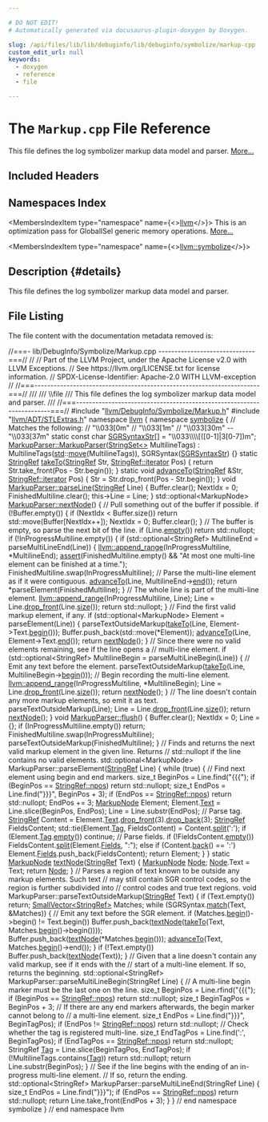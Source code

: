 ```yaml
---

# DO NOT EDIT!
# Automatically generated via docusaurus-plugin-doxygen by Doxygen.

slug: /api/files/lib/lib/debuginfo/lib/debuginfo/symbolize/markup-cpp
custom_edit_url: null
keywords:
  - doxygen
  - reference
  - file

---
```





# The `Markup.cpp` File Reference

<DoxygenPage pluginConfig={pluginConfig}>

This file defines the log symbolizer markup data model and parser. <a href="#details">More...</a>

## Included Headers

<IncludesList>
<IncludesListItem
  filePath="llvm/DebugInfo/Symbolize/Markup.h"
  permalink="/docs/api/files/include/include/llvm/include/llvm/debuginfo/include/llvm/debuginfo/symbolize/markup-h"
  isLocal="true" />
<IncludesListItem
  filePath="llvm/ADT/STLExtras.h"
  permalink="/docs/api/files/include/include/llvm/include/llvm/adt/stlextras-h"
  isLocal="true" />
</IncludesList>

## Namespaces Index

<MembersIndex>

<MembersIndexItem
  type="namespace"
  name={<><a href="/docs/api/namespaces/llvm">llvm</a></>}>
This is an optimization pass for GlobalISel generic memory operations. <a href="/docs/api/namespaces/llvm/#details">More...</a>
</MembersIndexItem>

<MembersIndexItem
  type="namespace"
  name={<><a href="/docs/api/namespaces/llvm/symbolize">llvm::symbolize</a></>}>
</MembersIndexItem>

</MembersIndex>

## Description {#details}

This file defines the log symbolizer markup data model and parser.

## File Listing

The file content with the documentation metadata removed is:

<ProgramListing>

<Link id="l00001" /><CodeLine lineNumber="1"><Highlight kind="comment">//===- lib/DebugInfo/Symbolize/Markup.cpp ------------------------------===//</Highlight><Highlight kind="normal"></Highlight></CodeLine>
<Link id="l00002" /><CodeLine lineNumber="2"><Highlight kind="normal"></Highlight><Highlight kind="comment">//</Highlight><Highlight kind="normal"></Highlight></CodeLine>
<Link id="l00003" /><CodeLine lineNumber="3"><Highlight kind="normal"></Highlight><Highlight kind="comment">// Part of the LLVM Project, under the Apache License v2.0 with LLVM Exceptions.</Highlight><Highlight kind="normal"></Highlight></CodeLine>
<Link id="l00004" /><CodeLine lineNumber="4"><Highlight kind="normal"></Highlight><Highlight kind="comment">// See https://llvm.org/LICENSE.txt for license information.</Highlight><Highlight kind="normal"></Highlight></CodeLine>
<Link id="l00005" /><CodeLine lineNumber="5"><Highlight kind="normal"></Highlight><Highlight kind="comment">// SPDX-License-Identifier: Apache-2.0 WITH LLVM-exception</Highlight><Highlight kind="normal"></Highlight></CodeLine>
<Link id="l00006" /><CodeLine lineNumber="6"><Highlight kind="normal"></Highlight><Highlight kind="comment">//</Highlight><Highlight kind="normal"></Highlight></CodeLine>
<Link id="l00007" /><CodeLine lineNumber="7"><Highlight kind="normal"></Highlight><Highlight kind="comment">//===----------------------------------------------------------------------===//</Highlight><Highlight kind="comment"></Highlight></CodeLine>
<Link id="l00008" /><CodeLine lineNumber="8"><Highlight kind="comment">///</Highlight></CodeLine>
<Link id="l00009" /><CodeLine lineNumber="9"><Highlight kind="comment">/// \\file</Highlight></CodeLine>
<Link id="l00010" /><CodeLine lineNumber="10"><Highlight kind="comment">/// This file defines the log symbolizer markup data model and parser.</Highlight></CodeLine>
<Link id="l00011" /><CodeLine lineNumber="11"><Highlight kind="comment">///</Highlight><Highlight kind="normal"></Highlight></CodeLine>
<Link id="l00012" /><CodeLine lineNumber="12"><Highlight kind="normal"></Highlight><Highlight kind="comment">//===----------------------------------------------------------------------===//</Highlight><Highlight kind="normal"></Highlight></CodeLine>
<Link id="l00013" /><CodeLine lineNumber="13"><Highlight kind="normal"></Highlight></CodeLine>
<Link id="l00014" /><CodeLine lineNumber="14"><Highlight kind="normal"></Highlight><Highlight kind="preprocessor">#include &quot;<a href="/docs/api/files/include/include/llvm/include/llvm/debuginfo/include/llvm/debuginfo/symbolize/markup-h">llvm/DebugInfo/Symbolize/Markup.h</a>&quot;</Highlight><Highlight kind="normal"></Highlight></CodeLine>
<Link id="l00015" /><CodeLine lineNumber="15"><Highlight kind="normal"></Highlight></CodeLine>
<Link id="l00016" /><CodeLine lineNumber="16"><Highlight kind="normal"></Highlight><Highlight kind="preprocessor">#include &quot;<a href="/docs/api/files/include/include/llvm/include/llvm/adt/stlextras-h">llvm/ADT/STLExtras.h</a>&quot;</Highlight><Highlight kind="normal"></Highlight></CodeLine>
<Link id="l00017" /><CodeLine lineNumber="17"><Highlight kind="normal"></Highlight></CodeLine>
<Link id="l00018" /><CodeLine lineNumber="18"><Highlight kind="normal"></Highlight><Highlight kind="keyword">namespace </Highlight><Highlight kind="normal"><a href="/docs/api/namespaces/llvm">llvm</a> &#123;</Highlight></CodeLine>
<Link id="l00019" /><CodeLine lineNumber="19"><Highlight kind="normal"></Highlight><Highlight kind="keyword">namespace </Highlight><Highlight kind="normal"><a href="/docs/api/namespaces/llvm/symbolize">symbolize</a> &#123;</Highlight></CodeLine>
<Link id="l00020" /><CodeLine lineNumber="20"><Highlight kind="normal"></Highlight></CodeLine>
<Link id="l00021" /><CodeLine lineNumber="21"><Highlight kind="normal"></Highlight><Highlight kind="comment">// Matches the following:</Highlight><Highlight kind="normal"></Highlight></CodeLine>
<Link id="l00022" /><CodeLine lineNumber="22"><Highlight kind="normal"></Highlight><Highlight kind="comment">//   &quot;\\033&#91;0m&quot;</Highlight><Highlight kind="normal"></Highlight></CodeLine>
<Link id="l00023" /><CodeLine lineNumber="23"><Highlight kind="normal"></Highlight><Highlight kind="comment">//   &quot;\\033&#91;1m&quot;</Highlight><Highlight kind="normal"></Highlight></CodeLine>
<Link id="l00024" /><CodeLine lineNumber="24"><Highlight kind="normal"></Highlight><Highlight kind="comment">//   &quot;\\033&#91;30m&quot; -- &quot;\\033&#91;37m&quot;</Highlight><Highlight kind="normal"></Highlight></CodeLine>
<Link id="l00025" /><CodeLine lineNumber="25" lineLink="/docs/api/namespaces/llvm/symbolize/#adc30de2535cb8772ec117f12fbc4714d"><Highlight kind="normal"></Highlight><Highlight kind="keyword">static</Highlight><Highlight kind="normal"> </Highlight><Highlight kind="keyword">const</Highlight><Highlight kind="normal"> </Highlight><Highlight kind="keywordtype">char</Highlight><Highlight kind="normal"> <a href="/docs/api/namespaces/llvm/symbolize/#adc30de2535cb8772ec117f12fbc4714d">SGRSyntaxStr</a>&#91;&#93; = </Highlight><Highlight kind="stringliteral">&quot;\\033\\\\&#91;(&#91;0-1&#93;|3&#91;0-7&#93;)m&quot;</Highlight><Highlight kind="normal">;</Highlight></CodeLine>
<Link id="l00026" /><CodeLine lineNumber="26"><Highlight kind="normal"></Highlight></CodeLine>
<Link id="l00027" /><CodeLine lineNumber="27" lineLink="/docs/api/classes/llvm/symbolize/markupparser/#a6a77ded267a2d238bf5f1e9c3a78dc96"><Highlight kind="normal"><a href="/docs/api/classes/llvm/symbolize/markupparser/#a6a77ded267a2d238bf5f1e9c3a78dc96">MarkupParser::MarkupParser</a>(<a href="/docs/api/classes/llvm/stringset">StringSet&lt;&gt;</a> MultilineTags)</Highlight></CodeLine>
<Link id="l00028" /><CodeLine lineNumber="28"><Highlight kind="normal">    : MultilineTags(<a href="/docs/api/namespaces/std">std</a>::<a href="/docs/api/namespaces/llvm/#abfc9c7ecf70f66901e439f7c04ef3dbb">move</a>(MultilineTags)), SGRSyntax(<a href="/docs/api/namespaces/llvm/symbolize/#adc30de2535cb8772ec117f12fbc4714d">SGRSyntaxStr</a>) &#123;&#125;</Highlight></CodeLine>
<Link id="l00029" /><CodeLine lineNumber="29"><Highlight kind="normal"></Highlight></CodeLine>
<Link id="l00030" /><CodeLine lineNumber="30" lineLink="/docs/api/namespaces/llvm/symbolize/#affc5c86ebe7a9a58c623b38370b90762"><Highlight kind="normal"></Highlight><Highlight kind="keyword">static</Highlight><Highlight kind="normal"> <a href="/docs/api/classes/llvm/stringref">StringRef</a> <a href="/docs/api/namespaces/llvm/symbolize/#affc5c86ebe7a9a58c623b38370b90762">takeTo</a>(<a href="/docs/api/classes/llvm/stringref">StringRef</a> Str, <a href="/docs/api/classes/llvm/stringref/#a20d37563688a61a452fb26e317e37308">StringRef::iterator</a> Pos) &#123;</Highlight></CodeLine>
<Link id="l00031" /><CodeLine lineNumber="31"><Highlight kind="normal">  </Highlight><Highlight kind="keywordflow">return</Highlight><Highlight kind="normal"> Str.take&#95;front(Pos - Str.begin());</Highlight></CodeLine>
<Link id="l00032" /><CodeLine lineNumber="32"><Highlight kind="normal">&#125;</Highlight></CodeLine>
<Link id="l00033" /><CodeLine lineNumber="33" lineLink="/docs/api/namespaces/llvm/symbolize/#a4d5dd7fe2a8b87fc57e6a7c7af7291c7"><Highlight kind="normal"></Highlight><Highlight kind="keyword">static</Highlight><Highlight kind="normal"> </Highlight><Highlight kind="keywordtype">void</Highlight><Highlight kind="normal"> <a href="/docs/api/namespaces/llvm/symbolize/#a4d5dd7fe2a8b87fc57e6a7c7af7291c7">advanceTo</a>(<a href="/docs/api/classes/llvm/stringref">StringRef</a> &amp;Str, <a href="/docs/api/classes/llvm/stringref/#a20d37563688a61a452fb26e317e37308">StringRef::iterator</a> Pos) &#123;</Highlight></CodeLine>
<Link id="l00034" /><CodeLine lineNumber="34"><Highlight kind="normal">  Str = Str.drop&#95;front(Pos - Str.begin());</Highlight></CodeLine>
<Link id="l00035" /><CodeLine lineNumber="35"><Highlight kind="normal">&#125;</Highlight></CodeLine>
<Link id="l00036" /><CodeLine lineNumber="36"><Highlight kind="normal"></Highlight></CodeLine>
<Link id="l00037" /><CodeLine lineNumber="37" lineLink="/docs/api/classes/llvm/symbolize/markupparser/#af65477d093fd230a78c34132fd3a6546"><Highlight kind="normal"></Highlight><Highlight kind="keywordtype">void</Highlight><Highlight kind="normal"> <a href="/docs/api/classes/llvm/symbolize/markupparser/#af65477d093fd230a78c34132fd3a6546">MarkupParser::parseLine</a>(<a href="/docs/api/classes/llvm/stringref">StringRef</a> Line) &#123;</Highlight></CodeLine>
<Link id="l00038" /><CodeLine lineNumber="38"><Highlight kind="normal">  Buffer.clear();</Highlight></CodeLine>
<Link id="l00039" /><CodeLine lineNumber="39"><Highlight kind="normal">  NextIdx = 0;</Highlight></CodeLine>
<Link id="l00040" /><CodeLine lineNumber="40"><Highlight kind="normal">  FinishedMultiline.clear();</Highlight></CodeLine>
<Link id="l00041" /><CodeLine lineNumber="41"><Highlight kind="normal">  this-&gt;Line = Line;</Highlight></CodeLine>
<Link id="l00042" /><CodeLine lineNumber="42"><Highlight kind="normal">&#125;</Highlight></CodeLine>
<Link id="l00043" /><CodeLine lineNumber="43"><Highlight kind="normal"></Highlight></CodeLine>
<Link id="l00044" /><CodeLine lineNumber="44" lineLink="/docs/api/classes/llvm/symbolize/markupparser/#a1eaa76c1f1e142ff478fe1ac0196cab9"><Highlight kind="normal">std::optional&lt;MarkupNode&gt; <a href="/docs/api/classes/llvm/symbolize/markupparser/#a1eaa76c1f1e142ff478fe1ac0196cab9">MarkupParser::nextNode</a>() &#123;</Highlight></CodeLine>
<Link id="l00045" /><CodeLine lineNumber="45"><Highlight kind="normal">  </Highlight><Highlight kind="comment">// Pull something out of the buffer if possible.</Highlight><Highlight kind="normal"></Highlight></CodeLine>
<Link id="l00046" /><CodeLine lineNumber="46"><Highlight kind="normal">  </Highlight><Highlight kind="keywordflow">if</Highlight><Highlight kind="normal"> (!Buffer.empty()) &#123;</Highlight></CodeLine>
<Link id="l00047" /><CodeLine lineNumber="47"><Highlight kind="normal">    </Highlight><Highlight kind="keywordflow">if</Highlight><Highlight kind="normal"> (NextIdx &lt; Buffer.size())</Highlight></CodeLine>
<Link id="l00048" /><CodeLine lineNumber="48"><Highlight kind="normal">      </Highlight><Highlight kind="keywordflow">return</Highlight><Highlight kind="normal"> std::move(Buffer&#91;NextIdx++&#93;);</Highlight></CodeLine>
<Link id="l00049" /><CodeLine lineNumber="49"><Highlight kind="normal">    NextIdx = 0;</Highlight></CodeLine>
<Link id="l00050" /><CodeLine lineNumber="50"><Highlight kind="normal">    Buffer.clear();</Highlight></CodeLine>
<Link id="l00051" /><CodeLine lineNumber="51"><Highlight kind="normal">  &#125;</Highlight></CodeLine>
<Link id="l00052" /><CodeLine lineNumber="52"><Highlight kind="normal"></Highlight></CodeLine>
<Link id="l00053" /><CodeLine lineNumber="53"><Highlight kind="normal">  </Highlight><Highlight kind="comment">// The buffer is empty, so parse the next bit of the line.</Highlight><Highlight kind="normal"></Highlight></CodeLine>
<Link id="l00054" /><CodeLine lineNumber="54"><Highlight kind="normal"></Highlight></CodeLine>
<Link id="l00055" /><CodeLine lineNumber="55"><Highlight kind="normal">  </Highlight><Highlight kind="keywordflow">if</Highlight><Highlight kind="normal"> (Line.<a href="/docs/api/classes/llvm/stringref/#a2dc80c585ad5882da8cae7b5968f7e74">empty</a>())</Highlight></CodeLine>
<Link id="l00056" /><CodeLine lineNumber="56"><Highlight kind="normal">    </Highlight><Highlight kind="keywordflow">return</Highlight><Highlight kind="normal"> std::nullopt;</Highlight></CodeLine>
<Link id="l00057" /><CodeLine lineNumber="57"><Highlight kind="normal"></Highlight></CodeLine>
<Link id="l00058" /><CodeLine lineNumber="58"><Highlight kind="normal">  </Highlight><Highlight kind="keywordflow">if</Highlight><Highlight kind="normal"> (!InProgressMultiline.empty()) &#123;</Highlight></CodeLine>
<Link id="l00059" /><CodeLine lineNumber="59"><Highlight kind="normal">    </Highlight><Highlight kind="keywordflow">if</Highlight><Highlight kind="normal"> (std::optional&lt;StringRef&gt; MultilineEnd = parseMultiLineEnd(Line)) &#123;</Highlight></CodeLine>
<Link id="l00060" /><CodeLine lineNumber="60"><Highlight kind="normal">      <a href="/docs/api/namespaces/llvm/#a39d3d23a084c4544ee5903203db10e8a">llvm::append&#95;range</a>(InProgressMultiline, &#42;MultilineEnd);</Highlight></CodeLine>
<Link id="l00061" /><CodeLine lineNumber="61"><Highlight kind="normal">      <a href="/docs/api/files/lib/lib/target/lib/target/amdgpu/silowercontrolflow-cpp/#a4868c5d81c5ccc98c47aeab6244346a0">assert</a>(FinishedMultiline.empty() &amp;&amp;</Highlight></CodeLine>
<Link id="l00062" /><CodeLine lineNumber="62"><Highlight kind="normal">             </Highlight><Highlight kind="stringliteral">&quot;At most one multi-line element can be finished at a time.&quot;</Highlight><Highlight kind="normal">);</Highlight></CodeLine>
<Link id="l00063" /><CodeLine lineNumber="63"><Highlight kind="normal">      FinishedMultiline.swap(InProgressMultiline);</Highlight></CodeLine>
<Link id="l00064" /><CodeLine lineNumber="64"><Highlight kind="normal">      </Highlight><Highlight kind="comment">// Parse the multi-line element as if it were contiguous.</Highlight><Highlight kind="normal"></Highlight></CodeLine>
<Link id="l00065" /><CodeLine lineNumber="65"><Highlight kind="normal">      <a href="/docs/api/namespaces/llvm/symbolize/#a4d5dd7fe2a8b87fc57e6a7c7af7291c7">advanceTo</a>(Line, MultilineEnd-&gt;<a href="/docs/api/classes/llvm/stringref/#a996c7ca3dd6843ba5d55a7c217770270">end</a>());</Highlight></CodeLine>
<Link id="l00066" /><CodeLine lineNumber="66"><Highlight kind="normal">      </Highlight><Highlight kind="keywordflow">return</Highlight><Highlight kind="normal"> &#42;parseElement(FinishedMultiline);</Highlight></CodeLine>
<Link id="l00067" /><CodeLine lineNumber="67"><Highlight kind="normal">    &#125;</Highlight></CodeLine>
<Link id="l00068" /><CodeLine lineNumber="68"><Highlight kind="normal"></Highlight></CodeLine>
<Link id="l00069" /><CodeLine lineNumber="69"><Highlight kind="normal">    </Highlight><Highlight kind="comment">// The whole line is part of the multi-line element.</Highlight><Highlight kind="normal"></Highlight></CodeLine>
<Link id="l00070" /><CodeLine lineNumber="70"><Highlight kind="normal">    <a href="/docs/api/namespaces/llvm/#a39d3d23a084c4544ee5903203db10e8a">llvm::append&#95;range</a>(InProgressMultiline, Line);</Highlight></CodeLine>
<Link id="l00071" /><CodeLine lineNumber="71"><Highlight kind="normal">    Line = Line.<a href="/docs/api/classes/llvm/stringref/#a3fb2867a1e9fa36e135d9ee4dffb0167">drop&#95;front</a>(Line.<a href="/docs/api/classes/llvm/stringref/#a5db9240c74644c67759dd0f901fc3c7d">size</a>());</Highlight></CodeLine>
<Link id="l00072" /><CodeLine lineNumber="72"><Highlight kind="normal">    </Highlight><Highlight kind="keywordflow">return</Highlight><Highlight kind="normal"> std::nullopt;</Highlight></CodeLine>
<Link id="l00073" /><CodeLine lineNumber="73"><Highlight kind="normal">  &#125;</Highlight></CodeLine>
<Link id="l00074" /><CodeLine lineNumber="74"><Highlight kind="normal"></Highlight></CodeLine>
<Link id="l00075" /><CodeLine lineNumber="75"><Highlight kind="normal">  </Highlight><Highlight kind="comment">// Find the first valid markup element, if any.</Highlight><Highlight kind="normal"></Highlight></CodeLine>
<Link id="l00076" /><CodeLine lineNumber="76"><Highlight kind="normal">  </Highlight><Highlight kind="keywordflow">if</Highlight><Highlight kind="normal"> (std::optional&lt;MarkupNode&gt; Element = parseElement(Line)) &#123;</Highlight></CodeLine>
<Link id="l00077" /><CodeLine lineNumber="77"><Highlight kind="normal">    parseTextOutsideMarkup(<a href="/docs/api/namespaces/llvm/symbolize/#affc5c86ebe7a9a58c623b38370b90762">takeTo</a>(Line, Element-&gt;Text.<a href="/docs/api/classes/llvm/stringref/#a46f643f1eb1939362c7dd79361bcbd0e">begin</a>()));</Highlight></CodeLine>
<Link id="l00078" /><CodeLine lineNumber="78"><Highlight kind="normal">    Buffer.push&#95;back(std::move(&#42;Element));</Highlight></CodeLine>
<Link id="l00079" /><CodeLine lineNumber="79"><Highlight kind="normal">    <a href="/docs/api/namespaces/llvm/symbolize/#a4d5dd7fe2a8b87fc57e6a7c7af7291c7">advanceTo</a>(Line, Element-&gt;Text.<a href="/docs/api/classes/llvm/stringref/#a996c7ca3dd6843ba5d55a7c217770270">end</a>());</Highlight></CodeLine>
<Link id="l00080" /><CodeLine lineNumber="80"><Highlight kind="normal">    </Highlight><Highlight kind="keywordflow">return</Highlight><Highlight kind="normal"> <a href="/docs/api/classes/llvm/symbolize/markupparser/#a1eaa76c1f1e142ff478fe1ac0196cab9">nextNode</a>();</Highlight></CodeLine>
<Link id="l00081" /><CodeLine lineNumber="81"><Highlight kind="normal">  &#125;</Highlight></CodeLine>
<Link id="l00082" /><CodeLine lineNumber="82"><Highlight kind="normal"></Highlight></CodeLine>
<Link id="l00083" /><CodeLine lineNumber="83"><Highlight kind="normal">  </Highlight><Highlight kind="comment">// Since there were no valid elements remaining, see if the line opens a</Highlight><Highlight kind="normal"></Highlight></CodeLine>
<Link id="l00084" /><CodeLine lineNumber="84"><Highlight kind="normal">  </Highlight><Highlight kind="comment">// multi-line element.</Highlight><Highlight kind="normal"></Highlight></CodeLine>
<Link id="l00085" /><CodeLine lineNumber="85"><Highlight kind="normal">  </Highlight><Highlight kind="keywordflow">if</Highlight><Highlight kind="normal"> (std::optional&lt;StringRef&gt; MultilineBegin = parseMultiLineBegin(Line)) &#123;</Highlight></CodeLine>
<Link id="l00086" /><CodeLine lineNumber="86"><Highlight kind="normal">    </Highlight><Highlight kind="comment">// Emit any text before the element.</Highlight><Highlight kind="normal"></Highlight></CodeLine>
<Link id="l00087" /><CodeLine lineNumber="87"><Highlight kind="normal">    parseTextOutsideMarkup(<a href="/docs/api/namespaces/llvm/symbolize/#affc5c86ebe7a9a58c623b38370b90762">takeTo</a>(Line, MultilineBegin-&gt;<a href="/docs/api/classes/llvm/stringref/#a46f643f1eb1939362c7dd79361bcbd0e">begin</a>()));</Highlight></CodeLine>
<Link id="l00088" /><CodeLine lineNumber="88"><Highlight kind="normal"></Highlight></CodeLine>
<Link id="l00089" /><CodeLine lineNumber="89"><Highlight kind="normal">    </Highlight><Highlight kind="comment">// Begin recording the multi-line element.</Highlight><Highlight kind="normal"></Highlight></CodeLine>
<Link id="l00090" /><CodeLine lineNumber="90"><Highlight kind="normal">    <a href="/docs/api/namespaces/llvm/#a39d3d23a084c4544ee5903203db10e8a">llvm::append&#95;range</a>(InProgressMultiline, &#42;MultilineBegin);</Highlight></CodeLine>
<Link id="l00091" /><CodeLine lineNumber="91"><Highlight kind="normal">    Line = Line.<a href="/docs/api/classes/llvm/stringref/#a3fb2867a1e9fa36e135d9ee4dffb0167">drop&#95;front</a>(Line.<a href="/docs/api/classes/llvm/stringref/#a5db9240c74644c67759dd0f901fc3c7d">size</a>());</Highlight></CodeLine>
<Link id="l00092" /><CodeLine lineNumber="92"><Highlight kind="normal">    </Highlight><Highlight kind="keywordflow">return</Highlight><Highlight kind="normal"> <a href="/docs/api/classes/llvm/symbolize/markupparser/#a1eaa76c1f1e142ff478fe1ac0196cab9">nextNode</a>();</Highlight></CodeLine>
<Link id="l00093" /><CodeLine lineNumber="93"><Highlight kind="normal">  &#125;</Highlight></CodeLine>
<Link id="l00094" /><CodeLine lineNumber="94"><Highlight kind="normal"></Highlight></CodeLine>
<Link id="l00095" /><CodeLine lineNumber="95"><Highlight kind="normal">  </Highlight><Highlight kind="comment">// The line doesn&#39;t contain any more markup elements, so emit it as text.</Highlight><Highlight kind="normal"></Highlight></CodeLine>
<Link id="l00096" /><CodeLine lineNumber="96"><Highlight kind="normal">  parseTextOutsideMarkup(Line);</Highlight></CodeLine>
<Link id="l00097" /><CodeLine lineNumber="97"><Highlight kind="normal">  Line = Line.<a href="/docs/api/classes/llvm/stringref/#a3fb2867a1e9fa36e135d9ee4dffb0167">drop&#95;front</a>(Line.<a href="/docs/api/classes/llvm/stringref/#a5db9240c74644c67759dd0f901fc3c7d">size</a>());</Highlight></CodeLine>
<Link id="l00098" /><CodeLine lineNumber="98"><Highlight kind="normal">  </Highlight><Highlight kind="keywordflow">return</Highlight><Highlight kind="normal"> <a href="/docs/api/classes/llvm/symbolize/markupparser/#a1eaa76c1f1e142ff478fe1ac0196cab9">nextNode</a>();</Highlight></CodeLine>
<Link id="l00099" /><CodeLine lineNumber="99"><Highlight kind="normal">&#125;</Highlight></CodeLine>
<Link id="l00100" /><CodeLine lineNumber="100"><Highlight kind="normal"></Highlight></CodeLine>
<Link id="l00101" /><CodeLine lineNumber="101" lineLink="/docs/api/classes/llvm/symbolize/markupparser/#a2cb494b6794b875a17f4b0ddb5f858af"><Highlight kind="normal"></Highlight><Highlight kind="keywordtype">void</Highlight><Highlight kind="normal"> <a href="/docs/api/classes/llvm/symbolize/markupparser/#a2cb494b6794b875a17f4b0ddb5f858af">MarkupParser::flush</a>() &#123;</Highlight></CodeLine>
<Link id="l00102" /><CodeLine lineNumber="102"><Highlight kind="normal">  Buffer.clear();</Highlight></CodeLine>
<Link id="l00103" /><CodeLine lineNumber="103"><Highlight kind="normal">  NextIdx = 0;</Highlight></CodeLine>
<Link id="l00104" /><CodeLine lineNumber="104"><Highlight kind="normal">  Line = &#123;&#125;;</Highlight></CodeLine>
<Link id="l00105" /><CodeLine lineNumber="105"><Highlight kind="normal">  </Highlight><Highlight kind="keywordflow">if</Highlight><Highlight kind="normal"> (InProgressMultiline.empty())</Highlight></CodeLine>
<Link id="l00106" /><CodeLine lineNumber="106"><Highlight kind="normal">    </Highlight><Highlight kind="keywordflow">return</Highlight><Highlight kind="normal">;</Highlight></CodeLine>
<Link id="l00107" /><CodeLine lineNumber="107"><Highlight kind="normal">  FinishedMultiline.swap(InProgressMultiline);</Highlight></CodeLine>
<Link id="l00108" /><CodeLine lineNumber="108"><Highlight kind="normal">  parseTextOutsideMarkup(FinishedMultiline);</Highlight></CodeLine>
<Link id="l00109" /><CodeLine lineNumber="109"><Highlight kind="normal">&#125;</Highlight></CodeLine>
<Link id="l00110" /><CodeLine lineNumber="110"><Highlight kind="normal"></Highlight></CodeLine>
<Link id="l00111" /><CodeLine lineNumber="111"><Highlight kind="normal"></Highlight><Highlight kind="comment">// Finds and returns the next valid markup element in the given line. Returns</Highlight><Highlight kind="normal"></Highlight></CodeLine>
<Link id="l00112" /><CodeLine lineNumber="112"><Highlight kind="normal"></Highlight><Highlight kind="comment">// std::nullopt if the line contains no valid elements.</Highlight><Highlight kind="normal"></Highlight></CodeLine>
<Link id="l00113" /><CodeLine lineNumber="113"><Highlight kind="normal">std::optional&lt;MarkupNode&gt; MarkupParser::parseElement(<a href="/docs/api/classes/llvm/stringref">StringRef</a> Line) &#123;</Highlight></CodeLine>
<Link id="l00114" /><CodeLine lineNumber="114"><Highlight kind="normal">  </Highlight><Highlight kind="keywordflow">while</Highlight><Highlight kind="normal"> (</Highlight><Highlight kind="keyword">true</Highlight><Highlight kind="normal">) &#123;</Highlight></CodeLine>
<Link id="l00115" /><CodeLine lineNumber="115"><Highlight kind="normal">    </Highlight><Highlight kind="comment">// Find next element using begin and end markers.</Highlight><Highlight kind="normal"></Highlight></CodeLine>
<Link id="l00116" /><CodeLine lineNumber="116"><Highlight kind="normal">    </Highlight><Highlight kind="keywordtype">size&#95;t</Highlight><Highlight kind="normal"> BeginPos = Line.find(</Highlight><Highlight kind="stringliteral">&quot;&#123;&#123;&#123;&quot;</Highlight><Highlight kind="normal">);</Highlight></CodeLine>
<Link id="l00117" /><CodeLine lineNumber="117"><Highlight kind="normal">    </Highlight><Highlight kind="keywordflow">if</Highlight><Highlight kind="normal"> (BeginPos == <a href="/docs/api/classes/llvm/stringref/#ad0f54a163ac500b144590640c6f1eb6b">StringRef::npos</a>)</Highlight></CodeLine>
<Link id="l00118" /><CodeLine lineNumber="118"><Highlight kind="normal">      </Highlight><Highlight kind="keywordflow">return</Highlight><Highlight kind="normal"> std::nullopt;</Highlight></CodeLine>
<Link id="l00119" /><CodeLine lineNumber="119"><Highlight kind="normal">    </Highlight><Highlight kind="keywordtype">size&#95;t</Highlight><Highlight kind="normal"> EndPos = Line.find(</Highlight><Highlight kind="stringliteral">&quot;&#125;&#125;&#125;&quot;</Highlight><Highlight kind="normal">, BeginPos + 3);</Highlight></CodeLine>
<Link id="l00120" /><CodeLine lineNumber="120"><Highlight kind="normal">    </Highlight><Highlight kind="keywordflow">if</Highlight><Highlight kind="normal"> (EndPos == <a href="/docs/api/classes/llvm/stringref/#ad0f54a163ac500b144590640c6f1eb6b">StringRef::npos</a>)</Highlight></CodeLine>
<Link id="l00121" /><CodeLine lineNumber="121"><Highlight kind="normal">      </Highlight><Highlight kind="keywordflow">return</Highlight><Highlight kind="normal"> std::nullopt;</Highlight></CodeLine>
<Link id="l00122" /><CodeLine lineNumber="122"><Highlight kind="normal">    EndPos += 3;</Highlight></CodeLine>
<Link id="l00123" /><CodeLine lineNumber="123"><Highlight kind="normal">    <a href="/docs/api/structs/llvm/symbolize/markupnode">MarkupNode</a> Element;</Highlight></CodeLine>
<Link id="l00124" /><CodeLine lineNumber="124"><Highlight kind="normal">    Element.<a href="/docs/api/structs/llvm/symbolize/markupnode/#a08a692ebc984aae6e9584fc5abee8826">Text</a> = Line.slice(BeginPos, EndPos);</Highlight></CodeLine>
<Link id="l00125" /><CodeLine lineNumber="125"><Highlight kind="normal">    Line = Line.substr(EndPos);</Highlight></CodeLine>
<Link id="l00126" /><CodeLine lineNumber="126"><Highlight kind="normal"></Highlight></CodeLine>
<Link id="l00127" /><CodeLine lineNumber="127"><Highlight kind="normal">    </Highlight><Highlight kind="comment">// Parse tag.</Highlight><Highlight kind="normal"></Highlight></CodeLine>
<Link id="l00128" /><CodeLine lineNumber="128"><Highlight kind="normal">    <a href="/docs/api/classes/llvm/stringref">StringRef</a> Content = Element.<a href="/docs/api/structs/llvm/symbolize/markupnode/#a08a692ebc984aae6e9584fc5abee8826">Text</a>.<a href="/docs/api/classes/llvm/stringref/#a3fb2867a1e9fa36e135d9ee4dffb0167">drop&#95;front</a>(3).<a href="/docs/api/classes/llvm/stringref/#ae2705fd641fb3d1eefa2691b5117cf22">drop&#95;back</a>(3);</Highlight></CodeLine>
<Link id="l00129" /><CodeLine lineNumber="129"><Highlight kind="normal">    <a href="/docs/api/classes/llvm/stringref">StringRef</a> FieldsContent;</Highlight></CodeLine>
<Link id="l00130" /><CodeLine lineNumber="130"><Highlight kind="normal">    std::tie(Element.<a href="/docs/api/structs/llvm/symbolize/markupnode/#ac8216cbf796717c6e416b2fcdbdaf84c">Tag</a>, FieldsContent) = Content.<a href="/docs/api/classes/llvm/stringref/#a0320b2a5a6d440bf4479a02e78cf5ca7">split</a>(</Highlight><Highlight kind="charliteral">&#39;:&#39;</Highlight><Highlight kind="normal">);</Highlight></CodeLine>
<Link id="l00131" /><CodeLine lineNumber="131"><Highlight kind="normal">    </Highlight><Highlight kind="keywordflow">if</Highlight><Highlight kind="normal"> (Element.<a href="/docs/api/structs/llvm/symbolize/markupnode/#ac8216cbf796717c6e416b2fcdbdaf84c">Tag</a>.<a href="/docs/api/classes/llvm/stringref/#a2dc80c585ad5882da8cae7b5968f7e74">empty</a>())</Highlight></CodeLine>
<Link id="l00132" /><CodeLine lineNumber="132"><Highlight kind="normal">      </Highlight><Highlight kind="keywordflow">continue</Highlight><Highlight kind="normal">;</Highlight></CodeLine>
<Link id="l00133" /><CodeLine lineNumber="133"><Highlight kind="normal"></Highlight></CodeLine>
<Link id="l00134" /><CodeLine lineNumber="134"><Highlight kind="normal">    </Highlight><Highlight kind="comment">// Parse fields.</Highlight><Highlight kind="normal"></Highlight></CodeLine>
<Link id="l00135" /><CodeLine lineNumber="135"><Highlight kind="normal">    </Highlight><Highlight kind="keywordflow">if</Highlight><Highlight kind="normal"> (!FieldsContent.<a href="/docs/api/classes/llvm/stringref/#a2dc80c585ad5882da8cae7b5968f7e74">empty</a>())</Highlight></CodeLine>
<Link id="l00136" /><CodeLine lineNumber="136"><Highlight kind="normal">      FieldsContent.<a href="/docs/api/classes/llvm/stringref/#a0320b2a5a6d440bf4479a02e78cf5ca7">split</a>(Element.<a href="/docs/api/structs/llvm/symbolize/markupnode/#a1efb13366184ee46411461e8b08c0e54">Fields</a>, </Highlight><Highlight kind="stringliteral">&quot;:&quot;</Highlight><Highlight kind="normal">);</Highlight></CodeLine>
<Link id="l00137" /><CodeLine lineNumber="137"><Highlight kind="normal">    </Highlight><Highlight kind="keywordflow">else</Highlight><Highlight kind="normal"> </Highlight><Highlight kind="keywordflow">if</Highlight><Highlight kind="normal"> (Content.<a href="/docs/api/classes/llvm/stringref/#a5b6faabb08339ea1dd11e9d37a668634">back</a>() == </Highlight><Highlight kind="charliteral">&#39;:&#39;</Highlight><Highlight kind="normal">)</Highlight></CodeLine>
<Link id="l00138" /><CodeLine lineNumber="138"><Highlight kind="normal">      Element.<a href="/docs/api/structs/llvm/symbolize/markupnode/#a1efb13366184ee46411461e8b08c0e54">Fields</a>.push&#95;back(FieldsContent);</Highlight></CodeLine>
<Link id="l00139" /><CodeLine lineNumber="139"><Highlight kind="normal"></Highlight></CodeLine>
<Link id="l00140" /><CodeLine lineNumber="140"><Highlight kind="normal">    </Highlight><Highlight kind="keywordflow">return</Highlight><Highlight kind="normal"> Element;</Highlight></CodeLine>
<Link id="l00141" /><CodeLine lineNumber="141"><Highlight kind="normal">  &#125;</Highlight></CodeLine>
<Link id="l00142" /><CodeLine lineNumber="142"><Highlight kind="normal">&#125;</Highlight></CodeLine>
<Link id="l00143" /><CodeLine lineNumber="143"><Highlight kind="normal"></Highlight></CodeLine>
<Link id="l00144" /><CodeLine lineNumber="144" lineLink="/docs/api/namespaces/llvm/symbolize/#a2c81e576fe4c8d72984a03e6cd3d86dc"><Highlight kind="normal"></Highlight><Highlight kind="keyword">static</Highlight><Highlight kind="normal"> <a href="/docs/api/structs/llvm/symbolize/markupnode">MarkupNode</a> <a href="/docs/api/namespaces/llvm/symbolize/#a2c81e576fe4c8d72984a03e6cd3d86dc">textNode</a>(<a href="/docs/api/classes/llvm/stringref">StringRef</a> Text) &#123;</Highlight></CodeLine>
<Link id="l00145" /><CodeLine lineNumber="145"><Highlight kind="normal">  <a href="/docs/api/structs/llvm/symbolize/markupnode">MarkupNode</a> <a href="/docs/api/classes/node">Node</a>;</Highlight></CodeLine>
<Link id="l00146" /><CodeLine lineNumber="146"><Highlight kind="normal">  <a href="/docs/api/classes/node">Node</a>.Text = Text;</Highlight></CodeLine>
<Link id="l00147" /><CodeLine lineNumber="147"><Highlight kind="normal">  </Highlight><Highlight kind="keywordflow">return</Highlight><Highlight kind="normal"> <a href="/docs/api/classes/node">Node</a>;</Highlight></CodeLine>
<Link id="l00148" /><CodeLine lineNumber="148"><Highlight kind="normal">&#125;</Highlight></CodeLine>
<Link id="l00149" /><CodeLine lineNumber="149"><Highlight kind="normal"></Highlight></CodeLine>
<Link id="l00150" /><CodeLine lineNumber="150"><Highlight kind="normal"></Highlight><Highlight kind="comment">// Parses a region of text known to be outside any markup elements. Such text</Highlight><Highlight kind="normal"></Highlight></CodeLine>
<Link id="l00151" /><CodeLine lineNumber="151"><Highlight kind="normal"></Highlight><Highlight kind="comment">// may still contain SGR control codes, so the region is further subdivided into</Highlight><Highlight kind="normal"></Highlight></CodeLine>
<Link id="l00152" /><CodeLine lineNumber="152"><Highlight kind="normal"></Highlight><Highlight kind="comment">// control codes and true text regions.</Highlight><Highlight kind="normal"></Highlight></CodeLine>
<Link id="l00153" /><CodeLine lineNumber="153"><Highlight kind="normal"></Highlight><Highlight kind="keywordtype">void</Highlight><Highlight kind="normal"> MarkupParser::parseTextOutsideMarkup(<a href="/docs/api/classes/llvm/stringref">StringRef</a> Text) &#123;</Highlight></CodeLine>
<Link id="l00154" /><CodeLine lineNumber="154"><Highlight kind="normal">  </Highlight><Highlight kind="keywordflow">if</Highlight><Highlight kind="normal"> (Text.empty())</Highlight></CodeLine>
<Link id="l00155" /><CodeLine lineNumber="155"><Highlight kind="normal">    </Highlight><Highlight kind="keywordflow">return</Highlight><Highlight kind="normal">;</Highlight></CodeLine>
<Link id="l00156" /><CodeLine lineNumber="156"><Highlight kind="normal">  <a href="/docs/api/classes/llvm/smallvector">SmallVector&lt;StringRef&gt;</a> Matches;</Highlight></CodeLine>
<Link id="l00157" /><CodeLine lineNumber="157"><Highlight kind="normal">  </Highlight><Highlight kind="keywordflow">while</Highlight><Highlight kind="normal"> (SGRSyntax.<a href="/docs/api/classes/llvm/regex/#ae787b71e8d775a2b662d04e913489d8d">match</a>(Text, &amp;Matches)) &#123;</Highlight></CodeLine>
<Link id="l00158" /><CodeLine lineNumber="158"><Highlight kind="normal">    </Highlight><Highlight kind="comment">// Emit any text before the SGR element.</Highlight><Highlight kind="normal"></Highlight></CodeLine>
<Link id="l00159" /><CodeLine lineNumber="159"><Highlight kind="normal">    </Highlight><Highlight kind="keywordflow">if</Highlight><Highlight kind="normal"> (Matches.<a href="/docs/api/classes/llvm/smallvectortemplatecommon/#a8a045d250952c0867382a9840ee18fdf">begin</a>()-&gt;begin() != Text.begin())</Highlight></CodeLine>
<Link id="l00160" /><CodeLine lineNumber="160"><Highlight kind="normal">      Buffer.push&#95;back(<a href="/docs/api/namespaces/llvm/symbolize/#a2c81e576fe4c8d72984a03e6cd3d86dc">textNode</a>(<a href="/docs/api/namespaces/llvm/symbolize/#affc5c86ebe7a9a58c623b38370b90762">takeTo</a>(Text, Matches.<a href="/docs/api/classes/llvm/smallvectortemplatecommon/#a8a045d250952c0867382a9840ee18fdf">begin</a>()-&gt;begin())));</Highlight></CodeLine>
<Link id="l00161" /><CodeLine lineNumber="161"><Highlight kind="normal"></Highlight></CodeLine>
<Link id="l00162" /><CodeLine lineNumber="162"><Highlight kind="normal">    Buffer.push&#95;back(<a href="/docs/api/namespaces/llvm/symbolize/#a2c81e576fe4c8d72984a03e6cd3d86dc">textNode</a>(&#42;Matches.<a href="/docs/api/classes/llvm/smallvectortemplatecommon/#a8a045d250952c0867382a9840ee18fdf">begin</a>()));</Highlight></CodeLine>
<Link id="l00163" /><CodeLine lineNumber="163"><Highlight kind="normal">    <a href="/docs/api/namespaces/llvm/symbolize/#a4d5dd7fe2a8b87fc57e6a7c7af7291c7">advanceTo</a>(Text, Matches.<a href="/docs/api/classes/llvm/smallvectortemplatecommon/#a8a045d250952c0867382a9840ee18fdf">begin</a>()-&gt;end());</Highlight></CodeLine>
<Link id="l00164" /><CodeLine lineNumber="164"><Highlight kind="normal">  &#125;</Highlight></CodeLine>
<Link id="l00165" /><CodeLine lineNumber="165"><Highlight kind="normal">  </Highlight><Highlight kind="keywordflow">if</Highlight><Highlight kind="normal"> (!Text.empty())</Highlight></CodeLine>
<Link id="l00166" /><CodeLine lineNumber="166"><Highlight kind="normal">    Buffer.push&#95;back(<a href="/docs/api/namespaces/llvm/symbolize/#a2c81e576fe4c8d72984a03e6cd3d86dc">textNode</a>(Text));</Highlight></CodeLine>
<Link id="l00167" /><CodeLine lineNumber="167"><Highlight kind="normal">&#125;</Highlight></CodeLine>
<Link id="l00168" /><CodeLine lineNumber="168"><Highlight kind="normal"></Highlight></CodeLine>
<Link id="l00169" /><CodeLine lineNumber="169"><Highlight kind="normal"></Highlight><Highlight kind="comment">// Given that a line doesn&#39;t contain any valid markup, see if it ends with the</Highlight><Highlight kind="normal"></Highlight></CodeLine>
<Link id="l00170" /><CodeLine lineNumber="170"><Highlight kind="normal"></Highlight><Highlight kind="comment">// start of a multi-line element. If so, returns the beginning.</Highlight><Highlight kind="normal"></Highlight></CodeLine>
<Link id="l00171" /><CodeLine lineNumber="171"><Highlight kind="normal">std::optional&lt;StringRef&gt; MarkupParser::parseMultiLineBegin(StringRef Line) &#123;</Highlight></CodeLine>
<Link id="l00172" /><CodeLine lineNumber="172"><Highlight kind="normal">  </Highlight><Highlight kind="comment">// A multi-line begin marker must be the last one on the line.</Highlight><Highlight kind="normal"></Highlight></CodeLine>
<Link id="l00173" /><CodeLine lineNumber="173"><Highlight kind="normal">  </Highlight><Highlight kind="keywordtype">size&#95;t</Highlight><Highlight kind="normal"> BeginPos = Line.rfind(</Highlight><Highlight kind="stringliteral">&quot;&#123;&#123;&#123;&quot;</Highlight><Highlight kind="normal">);</Highlight></CodeLine>
<Link id="l00174" /><CodeLine lineNumber="174"><Highlight kind="normal">  </Highlight><Highlight kind="keywordflow">if</Highlight><Highlight kind="normal"> (BeginPos == <a href="/docs/api/classes/llvm/stringref/#ad0f54a163ac500b144590640c6f1eb6b">StringRef::npos</a>)</Highlight></CodeLine>
<Link id="l00175" /><CodeLine lineNumber="175"><Highlight kind="normal">    </Highlight><Highlight kind="keywordflow">return</Highlight><Highlight kind="normal"> std::nullopt;</Highlight></CodeLine>
<Link id="l00176" /><CodeLine lineNumber="176"><Highlight kind="normal">  </Highlight><Highlight kind="keywordtype">size&#95;t</Highlight><Highlight kind="normal"> BeginTagPos = BeginPos + 3;</Highlight></CodeLine>
<Link id="l00177" /><CodeLine lineNumber="177"><Highlight kind="normal"></Highlight></CodeLine>
<Link id="l00178" /><CodeLine lineNumber="178"><Highlight kind="normal">  </Highlight><Highlight kind="comment">// If there are any end markers afterwards, the begin marker cannot belong to</Highlight><Highlight kind="normal"></Highlight></CodeLine>
<Link id="l00179" /><CodeLine lineNumber="179"><Highlight kind="normal">  </Highlight><Highlight kind="comment">// a multi-line element.</Highlight><Highlight kind="normal"></Highlight></CodeLine>
<Link id="l00180" /><CodeLine lineNumber="180"><Highlight kind="normal">  </Highlight><Highlight kind="keywordtype">size&#95;t</Highlight><Highlight kind="normal"> EndPos = Line.find(</Highlight><Highlight kind="stringliteral">&quot;&#125;&#125;&#125;&quot;</Highlight><Highlight kind="normal">, BeginTagPos);</Highlight></CodeLine>
<Link id="l00181" /><CodeLine lineNumber="181"><Highlight kind="normal">  </Highlight><Highlight kind="keywordflow">if</Highlight><Highlight kind="normal"> (EndPos != <a href="/docs/api/classes/llvm/stringref/#ad0f54a163ac500b144590640c6f1eb6b">StringRef::npos</a>)</Highlight></CodeLine>
<Link id="l00182" /><CodeLine lineNumber="182"><Highlight kind="normal">    </Highlight><Highlight kind="keywordflow">return</Highlight><Highlight kind="normal"> std::nullopt;</Highlight></CodeLine>
<Link id="l00183" /><CodeLine lineNumber="183"><Highlight kind="normal"></Highlight></CodeLine>
<Link id="l00184" /><CodeLine lineNumber="184"><Highlight kind="normal">  </Highlight><Highlight kind="comment">// Check whether the tag is registered multi-line.</Highlight><Highlight kind="normal"></Highlight></CodeLine>
<Link id="l00185" /><CodeLine lineNumber="185"><Highlight kind="normal">  </Highlight><Highlight kind="keywordtype">size&#95;t</Highlight><Highlight kind="normal"> EndTagPos = Line.find(</Highlight><Highlight kind="charliteral">&#39;:&#39;</Highlight><Highlight kind="normal">, BeginTagPos);</Highlight></CodeLine>
<Link id="l00186" /><CodeLine lineNumber="186"><Highlight kind="normal">  </Highlight><Highlight kind="keywordflow">if</Highlight><Highlight kind="normal"> (EndTagPos == <a href="/docs/api/classes/llvm/stringref/#ad0f54a163ac500b144590640c6f1eb6b">StringRef::npos</a>)</Highlight></CodeLine>
<Link id="l00187" /><CodeLine lineNumber="187"><Highlight kind="normal">    </Highlight><Highlight kind="keywordflow">return</Highlight><Highlight kind="normal"> std::nullopt;</Highlight></CodeLine>
<Link id="l00188" /><CodeLine lineNumber="188"><Highlight kind="normal">  StringRef <a href="/docs/api/namespaces/llvm/#ac226f3d2b9ca090171a8e0a8cb92c343ac101058e7ea21bbbf2a5ac893088e90b">Tag</a> = Line.slice(BeginTagPos, EndTagPos);</Highlight></CodeLine>
<Link id="l00189" /><CodeLine lineNumber="189"><Highlight kind="normal">  </Highlight><Highlight kind="keywordflow">if</Highlight><Highlight kind="normal"> (!MultilineTags.contains(<a href="/docs/api/namespaces/llvm/#ac226f3d2b9ca090171a8e0a8cb92c343ac101058e7ea21bbbf2a5ac893088e90b">Tag</a>))</Highlight></CodeLine>
<Link id="l00190" /><CodeLine lineNumber="190"><Highlight kind="normal">    </Highlight><Highlight kind="keywordflow">return</Highlight><Highlight kind="normal"> std::nullopt;</Highlight></CodeLine>
<Link id="l00191" /><CodeLine lineNumber="191"><Highlight kind="normal">  </Highlight><Highlight kind="keywordflow">return</Highlight><Highlight kind="normal"> Line.substr(BeginPos);</Highlight></CodeLine>
<Link id="l00192" /><CodeLine lineNumber="192"><Highlight kind="normal">&#125;</Highlight></CodeLine>
<Link id="l00193" /><CodeLine lineNumber="193"><Highlight kind="normal"></Highlight></CodeLine>
<Link id="l00194" /><CodeLine lineNumber="194"><Highlight kind="normal"></Highlight><Highlight kind="comment">// See if the line begins with the ending of an in-progress multi-line element.</Highlight><Highlight kind="normal"></Highlight></CodeLine>
<Link id="l00195" /><CodeLine lineNumber="195"><Highlight kind="normal"></Highlight><Highlight kind="comment">// If so, return the ending.</Highlight><Highlight kind="normal"></Highlight></CodeLine>
<Link id="l00196" /><CodeLine lineNumber="196"><Highlight kind="normal">std::optional&lt;StringRef&gt; MarkupParser::parseMultiLineEnd(StringRef Line) &#123;</Highlight></CodeLine>
<Link id="l00197" /><CodeLine lineNumber="197"><Highlight kind="normal">  </Highlight><Highlight kind="keywordtype">size&#95;t</Highlight><Highlight kind="normal"> EndPos = Line.find(</Highlight><Highlight kind="stringliteral">&quot;&#125;&#125;&#125;&quot;</Highlight><Highlight kind="normal">);</Highlight></CodeLine>
<Link id="l00198" /><CodeLine lineNumber="198"><Highlight kind="normal">  </Highlight><Highlight kind="keywordflow">if</Highlight><Highlight kind="normal"> (EndPos == <a href="/docs/api/classes/llvm/stringref/#ad0f54a163ac500b144590640c6f1eb6b">StringRef::npos</a>)</Highlight></CodeLine>
<Link id="l00199" /><CodeLine lineNumber="199"><Highlight kind="normal">    </Highlight><Highlight kind="keywordflow">return</Highlight><Highlight kind="normal"> std::nullopt;</Highlight></CodeLine>
<Link id="l00200" /><CodeLine lineNumber="200"><Highlight kind="normal">  </Highlight><Highlight kind="keywordflow">return</Highlight><Highlight kind="normal"> Line.take&#95;front(EndPos + 3);</Highlight></CodeLine>
<Link id="l00201" /><CodeLine lineNumber="201"><Highlight kind="normal">&#125;</Highlight></CodeLine>
<Link id="l00202" /><CodeLine lineNumber="202"><Highlight kind="normal"></Highlight></CodeLine>
<Link id="l00203" /><CodeLine lineNumber="203"><Highlight kind="normal">&#125; </Highlight><Highlight kind="comment">// end namespace symbolize</Highlight><Highlight kind="normal"></Highlight></CodeLine>
<Link id="l00204" /><CodeLine lineNumber="204"><Highlight kind="normal">&#125; </Highlight><Highlight kind="comment">// end namespace llvm</Highlight><Highlight kind="normal"></Highlight></CodeLine>

</ProgramListing>

</DoxygenPage>
